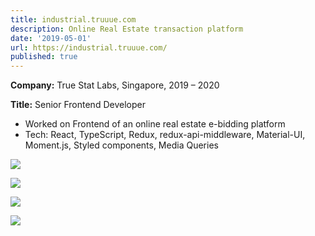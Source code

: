 ```yaml
---
title: industrial.truuue.com
description: Online Real Estate transaction platform
date: '2019-05-01'
url: https://industrial.truuue.com/
published: true
---
```


**Company:** True Stat Labs, Singapore, 2019 – 2020

**Title:** Senior Frontend Developer

- Worked on Frontend of an online real estate e-bidding platform
- Tech: React, TypeScript, Redux, redux-api-middleware, Material-UI, Moment.js, Styled components, Media Queries

[![](/truuue/screencapture-industrial-truuue-1.png)](https://industrial.truuue.com/)

[![](/truuue/screencapture-industrial-truuue-how-it-works-2.png)](https://industrial.truuue.com/how-it-works/)

[![](/truuue/screencapture-industrial-truuue-listings-3.png)](https://industrial.truuue.com/)

[![](/truuue/screencapture-industrial-truuue-signin-4.png)](https://industrial.truuue.com/signin)
